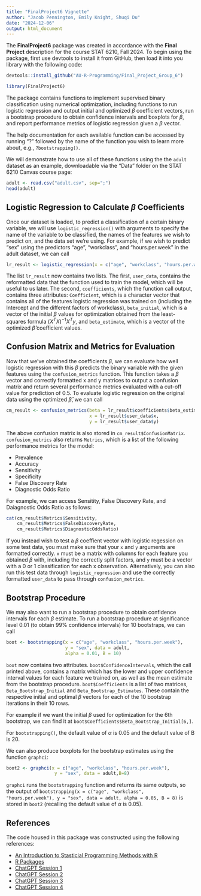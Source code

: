 ```yaml
---
title: "FinalProject6 Vignette"
author: "Jacob Pennington, Emily Knight, Shuqi Du"
date: "2024-12-06"
output: html_document
---
```


The **FinalProject6** package was created in accordance with the **Final Project** description for the course STAT 6210, Fall 2024. To begin using the package, first use devtools to install it from GitHub, then load it into you library with the following code:

```r
devtools::install_github("AU-R-Programming/Final_Project_Group_6")
```
```r
library(FinalProject6)
```

The package contains functions to implement supervised binary classification using numerical optimization, including functions to run logistic regression and output initial and optimized $\beta$ coefficient vectors, run a bootstrap procedure to obtain confidence intervals and boxplots for $\beta,$ and report performance metrics of logistic regression given a $\beta$ vector.

The help documentation for each available function can be accessed by running "?" followed by the name of the function you wish to learn more about, e.g., `?bootstrapping()`.

We will demonstrate how to use all of these functions using the the `adult` dataset as an example, downloadable via the "Data" folder on the STAT 6210 Canvas course page:

```r
adult <- read.csv("adult.csv", sep=";")
head(adult)
```

## Logistic Regression to Calculate $\beta$ Coefficients

Once our dataset is loaded, to predict a classification of a certain binary variable, we will use `logistic_regression()` with arguments to specify the name of the variable to be classified, the names of the features we wish to predict on, and the data set we're using. For example, if we wish to predict "sex" using the predictors "age", "workclass", and "hours.per.week" in the adult dataset, we can call


```r
lr_result <- logistic_regression(x = c("age", "workclass", "hours.per.week"), y = "sex", data = adult)
```

The list `lr_result` now contains two lists. The first, `user_data`, contains the reformatted data that the function used to train the model, which will be useful to us later. The second, `coefficients`, which the function call output, contains three attributes: `Coefficient`, which is a character vector that contains all of the features logistic regression was trained on (including the Intercept and the different factors of workclass), `beta_initial`, which is a vector of the initial $\beta$ values for optimization obtained from the least-squares formula $(X^{T}X)^{-1}X^{T}y$, and `beta_estimate`, which is a vector of the optimized $\hat{\beta}$ coefficient values. 

## Confusion Matrix and Metrics for Evaluation##

Now that we've obtained the coefficients $\beta$, we can evaluate how well logistic regression with this $\beta$ predicts the binary variable with the given features using the `confusion_metrics` function. This function takes a $\beta$ vector and correctly formatted x and y matrices to output a confusion matrix and return several performance metrics evaluated with a cut-off value for prediction of 0.5. To evaluate logistic regression on the original data using the optimized $\hat{\beta}$, we can call

```r
cm_result <- confusion_metrics(beta = lr_result$coefficients$beta_estimate,
                               x = lr_result$user_data$x,
                               y = lr_result$user_data$y)
```


The above confusion matrix is also stored in `cm_result$ConfusionMatrix`. `confusion_metrics` also returns `Metrics`, which is a list of the following performance metrics for the model:

  * Prevalence
  * Accuracy
  * Sensitivity
  * Specificity
  * False Discovery Rate
  * Diagnostic Odds Ratio
  
For example, we can access Sensitity, False Discovery Rate, and Daiagnostic Odds Ratio as follows:

```r
cat(cm_result$Metrics$Sensitivity,
    cm_result$Metrics$FalseDiscoveryRate,
    cm_result$Metrics$DiagnosticOddsRatio)
```
    
If you instead wish to test a $\beta$ coeffient vector with logistic regession on some test data, you must make sure that your `x` and `y` arguments are formatted correctly. `x` must be a matrix with columns for each feature you obtained $\beta$ with, including the correctly split factors, and `y` must be a vector with a 0 or 1 classification for each x observation. Alternatively, you can also run this test data through `logistic_regression` and use the correctly formatted `user_data` to pass through `confusion_metrics`.

## Bootstrap Procedure

We may also want to run a bootstrap procedure to obtain confidence intervals for each $\beta$ estimate. To run a bootstrap procedure at significance level $0.01$ (to obtain $99\%$ confidence intervals) for $10$ bootstraps, we can call

```r
boot <- bootstrapping(x = c("age", "workclass", "hours.per.week"),
                      y = "sex", data = adult,
                      alpha = 0.01, B = 10)
```

`boot` now contains two attributes. `boot$ConfidenceIntervals`, which the call printed above, contains a matrix which has the lower and upper confidence interval values for each feature we trained on, as well as the mean estimate from the bootstrap procedure. `boot$Coefficients` is a list of two matrices, `Beta_Bootstrap_Initial` and `Beta_Bootstrap_Estimates`. These contain the respective initial and optimal $\beta$ vectors for each of the 10 bootstrap iterations in their 10 rows. 

For example if we want the initial $\beta$ used for optimization for the 6th bootstrap, we can find it at `boot$Coefficients$Beta_Bootstrap_Initial[6,]`.

For `bootstrapping()`, the default value of $\alpha$ is 0.05 and the default value of B is 20.

We can also produce boxplots for the bootstrap estimates using the function `graphci`:
  
```r
boot2 <- graphci(x = c("age", "workclass", "hours.per.week"),
                  y = "sex", data = adult,B=8)
```

`graphci` runs the `bootstrapping` function and returns its same outputs, so the output of `bootstrapping(x = c("age", "workclass", "hours.per.week"), y = "sex", data = adult, alpha = 0.05, B = 8)` is stored in `boot2` (recalling the default value of $\alpha$ is 0.05).

## References
The code housed in this package was constructed using the following references:

* [An Introduction to Stasticial Programming Methods with R](https://smac-group.github.io/ds/)
* [R Packages](https://r-pkgs.org/)
* [ChatGPT Session 1](https://chatgpt.com/share/67530d7b-2054-800d-b448-d3d9de3c9fc1)
* [ChatGPT Session 2](https://chatgpt.com/share/67530dff-cbe0-800d-a6e6-a91c9471a679)
* [ChatGPT Session 3](https://chatgpt.com/share/67530dd6-4118-800d-aefc-036405427eed)
* [ChatGPT Session 4](https://chatgpt.com/share/675322c7-60a0-8001-b522-6fde86e760c4)
